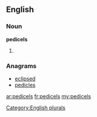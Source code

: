 ==English==

===Noun===
'''pedicels'''

# {{plural of|[[pedicel]]}}

===Anagrams===
* [[eclipsed#English|eclipsed]]
* [[pedicles#English|pedicles]]

[[Category:English plurals]]

[[ar:pedicels]]
[[fr:pedicels]]
[[my:pedicels]]